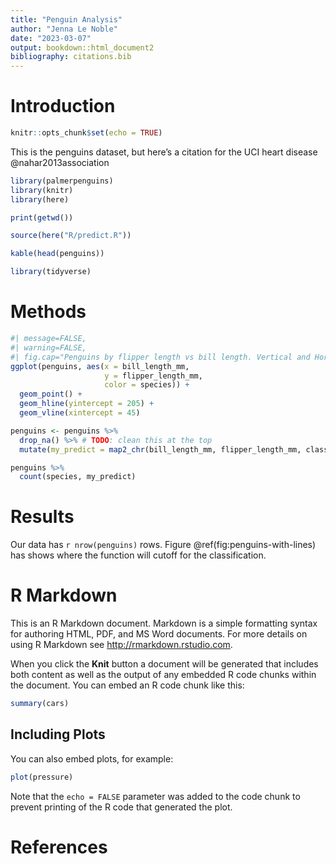```yaml
---
title: "Penguin Analysis"
author: "Jenna Le Noble"
date: "2023-03-07"
output: bookdown::html_document2
bibliography: citations.bib
---
```

# Introduction

```r
knitr::opts_chunk$set(echo = TRUE)
```
This is the penguins dataset, but here's a citation for the UCI heart disease @nahar2013association 

```r
library(palmerpenguins)
library(knitr)
library(here)

print(getwd())

source(here("R/predict.R"))

kable(head(penguins))
```

```r
library(tidyverse)
```

# Methods

```r
#| message=FALSE, 
#| warning=FALSE,
#| fig.cap="Penguins by flipper length vs bill length. Vertical and Horizontal lines represent cutoffs from the function."
ggplot(penguins, aes(x = bill_length_mm, 
                     y = flipper_length_mm, 
                     color = species)) +
  geom_point() +
  geom_hline(yintercept = 205) +
  geom_vline(xintercept = 45)
```

```r
penguins <- penguins %>%
  drop_na() %>% # TODO: clean this at the top
  mutate(my_predict = map2_chr(bill_length_mm, flipper_length_mm, classify_penguin))
```

```r
penguins %>%
  count(species, my_predict)
```

# Results

<!--
TODO: this is a html comment
-->
Our data has `r nrow(penguins)` rows.
Figure \@ref(fig:penguins-with-lines) has shows where the function will cutoff for the classification. 

# R Markdown

This is an R Markdown document. Markdown is a simple formatting syntax for authoring HTML, PDF, and MS Word documents. For more details on using R Markdown see <http://rmarkdown.rstudio.com>.

When you click the **Knit** button a document will be generated that includes both content as well as the output of any embedded R code chunks within the document. You can embed an R code chunk like this:

```r
summary(cars)
```

## Including Plots

You can also embed plots, for example:

```r
plot(pressure)
```

Note that the `echo = FALSE` parameter was added to the code chunk to prevent printing of the R code that generated the plot.

# References
